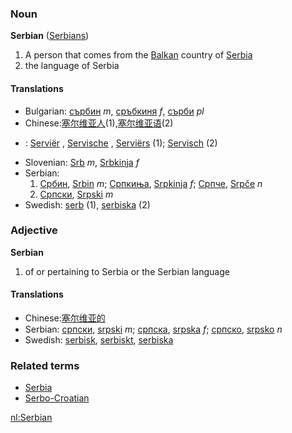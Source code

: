 ===Noun===
'''Serbian''' ([[Serbians]])

# A person that comes from the [[Balkan]] country of [[Serbia]]
# the language of Serbia

====Translations====
*Bulgarian: [[сърбин]] ''m'', [[сръбкиня]] ''f'', [[сърби]] ''pl''
*Chinese:[[塞尔维亚人]](1),[[塞尔维亚语]](2)
*{{msg:nl}}: [[Serviër]] {{msg:m}}, [[Servische]] {{msg:f}}, [[Serviërs]] {{msg:p}} (1); [[Servisch]] (2)
*Slovenian: [[Srb]] ''m'', [[Srbkinja]] ''f''
*Serbian:
*# [[Србин]], [[Srbin]] ''m''; [[Српкиња]], [[Srpkinja]] ''f''; [[Српче]], [[Srpče]] ''n''
*# [[Српски]], [[Srpski]] ''m''
*Swedish: [[serb]] (1), [[serbiska]] (2)

===Adjective===
'''Serbian'''

# of or pertaining to Serbia or the Serbian language

====Translations====
*Chinese:[[塞尔维亚的]]
*Serbian: [[српски]], [[srpski]] ''m''; [[српска]], [[srpska]] ''f''; [[српско]], [[srpsko]] ''n''
*Swedish: [[serbisk]], [[serbiskt]], [[serbiska]]

===Related terms===
*[[Serbia]]
*[[Serbo-Croatian]]

[[nl:Serbian]]